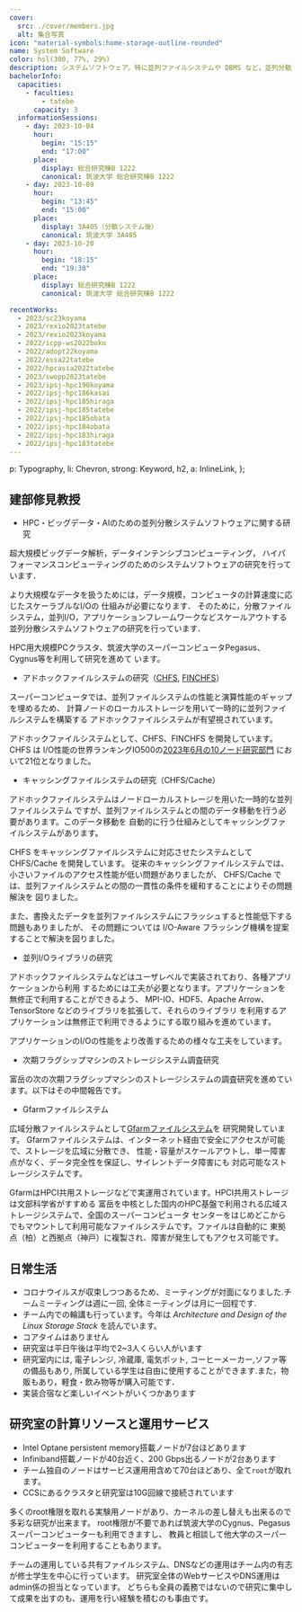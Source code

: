 ```yaml
---
cover:
  src: ./cover/members.jpg
  alt: 集合写真
icon: "material-symbols:home-storage-outline-rounded"
name: System Software
color: hsl(300, 77%, 29%)
description: システムソフトウェア，特に並列ファイルシステムや DBMS など，並列分散システムに関わる基盤ソフトウェアの研究を行っています
bachelorInfo:
  capacities:
    - faculties:
        - tatebe
      capacity: 3
  informationSessions:
    - day: 2023-10-04
      hour:
        begin: "15:15"
        end: "17:00"
      place:
        display: 総合研究棟B 1222
        canonical: 筑波大学 総合研究棟B 1222
    - day: 2023-10-09
      hour:
        begin: "13:45"
        end: "15:00"
      place:
        display: 3A405（分散システム後）
        canonical: 筑波大学 3A405
    - day: 2023-10-20
      hour:
        begin: "18:15"
        end: "19:30"
      place:
        display: 総合研究棟B 1222
        canonical: 筑波大学 総合研究棟B 1222

recentWorks:
  - 2023/sc23koyama
  - 2023/rexio2023tatebe
  - 2023/rexio2023koyama
  - 2022/icpp-ws2022boku
  - 2022/adopt22koyama
  - 2022/essa22tatebe
  - 2022/hpcasia2022tatebe
  - 2023/swopp2023tatebe
  - 2023/ipsj-hpc190koyama
  - 2022/ipsj-hpc186kasai
  - 2022/ipsj-hpc185hiraga
  - 2022/ipsj-hpc185tatebe
  - 2022/ipsj-hpc185obata
  - 2022/ipsj-hpc184obata
  - 2022/ipsj-hpc183hiraga
  - 2022/ipsj-hpc183tatebe
---
```



  p: Typography,
  li: Chevron,
  strong: Keyword,
  h2,
  a: InlineLink,
};

## 建部修見教授

- HPC・ビッグデータ・AIのための並列分散システムソフトウェアに関する研究

超大規模ビッグデータ解析，データインテンシブコンピューティング，
ハイパフォーマンスコンピューティングのためのシステムソフトウェアの研究を行っています．

より大規模なデータを扱うためには，データ規模，コンピュータの計算速度に応じたスケーラブルなI/Oの
仕組みが必要になります．
そのために，分散ファイルシステム，並列I/O，アプリケーションフレームワークなどスケールアウトする
並列分散システムソフトウェアの研究を行っています．

HPC用大規模PCクラスタ、筑波大学のスーパーコンピュータPegasus、Cygnus等を利用して研究を進めて
います。

- アドホックファイルシステムの研究（[CHFS](https://github.com/otatebe/chfs),
  [FINCHFS](https://github.com/tsukuba-hpcs/finchfs)）

スーパーコンピュータでは、並列ファイルシステムの性能と演算性能のギャップを埋めるため、
計算ノードのローカルストレージを用いて一時的に並列ファイルシステムを構築する
アドホックファイルシステムが有望視されています。

アドホックファイルシステムとして、CHFS、FINCHFS を開発しています。CHFS は
I/O性能の世界ランキングIO500の[2023年6月の10ノード研究部門](https://io500.org/list/isc23/ten)
において21位となりました。

<YoutubeContainer>
  <Youtube
    src="https://www.youtube.com/embed/K6sO66kAkJ8"
    title="CHFS: Parallel Consistent Hashing File System for Node-local Persistent Memory"
  />
</YoutubeContainer>

- キャッシングファイルシステムの研究（CHFS/Cache）

アドホックファイルシステムはノードローカルストレージを用いた一時的な並列ファイルシステム
ですが、並列ファイルシステムとの間のデータ移動を行う必要があります。このデータ移動を
自動的に行う仕組みとしてキャッシングファイルシステムがあります。

CHFS をキャッシングファイルシステムに対応させたシステムとして CHFS/Cache を開発しています。
従来のキャッシングファイルシステムでは、小さいファイルのアクセス性能が低い問題がありましたが、
CHFS/Cache では、並列ファイルシステムとの間の一貫性の条件を緩和することによりその問題解決を
図りました。

<YoutubeContainer>
  <Youtube
    src="https://www.youtube.com/embed/cHJ78vycAms"
    title="Caching Support for CHFS Node-local Persistent Memory File System"
  />
</YoutubeContainer>
また、書換えたデータを並列ファイルシステムにフラッシュすると性能低下する問題もありましたが、
その問題については I/O-Aware フラッシング機構を提案することで解決を図りました。

- 並列I/Oライブラリの研究

アドホックファイルシステムなどはユーザレベルで実装されており、各種アプリケーションから利用
するためには工夫が必要となります。アプリケーションを無修正で利用することができるよう、
MPI-IO、HDF5、Apache Arrow、TensorStore などのライブラリを拡張して、それらのライブラリ
を利用するアプリケーションは無修正で利用できるようにする取り組みを進めています。

アプリケーションのI/Oの性能をより改善するための様々な工夫をしています。

- 次期フラグシップマシンのストレージシステム調査研究

富岳の次の次期フラグシップマシンのストレージシステムの調査研究を進めています。以下はその中間報告です。

<YoutubeContainer>
  <Youtube
    src="https://www.youtube.com/embed/W2AUqhQJ8uk"
    title="次期フラグシップマシンのストレージシステム調査研究の中間報告"
  />
</YoutubeContainer>

- Gfarmファイルシステム

広域分散ファイルシステムとして[Gfarmファイルシステム](http://oss-tsukuba.org/software/gfarm)を
研究開発しています。
Gfarmファイルシステムは、インターネット経由で安全にアクセスが可能で、ストレージを広域に分散でき、
性能・容量がスケールアウトし、単一障害点がなく、データ完全性を保証し、サイレントデータ障害にも
対応可能なストレージシステムです。

GfarmはHPCI共用ストレージなどで実運用されています。HPCI共用ストレージは文部科学省がすすめる
富岳を中核とした国内のHPC基盤で利用される広域ストレージシステムで、全国のスーパーコンピュータ
センターをはじめどこからでもマウントして利用可能なファイルシステムです。ファイルは自動的に
東拠点（柏）と西拠点（神戸）に複製され、障害が発生してもアクセス可能です。

<YoutubeContainer>
  <Youtube
    src="https://www.youtube.com/embed/dvFO3XhU0tU"
    title="Gfarmファイルシステムの最新機能"
  />
</YoutubeContainer>

## 日常生活

- コロナウイルスが収束しつつあるため、ミーティングが対面になりました.チームミーティングは週に一回, 全体ミーティングは月に一回程です.
- チーム内での輪講も行っています。今年は _Architecture and Design of the Linux Storage Stack_ を読んでいます。
- コアタイムはありません
- 研究室は平日午後は平均で2~3人くらい人がいます
- 研究室内には, 電子レンジ, 冷蔵庫, 電気ポット, コーヒーメーカー,ソファ等の備品もあり, 所属している学生は自由に使用することができます.また，物販もあり，軽食・飲み物等が購入可能です．
- 実装合宿など楽しいイベントがいくつかあります

## 研究室の計算リソースと運用サービス

- Intel Optane persistent memory搭載ノードが7台ほどあります
- Infiniband搭載ノードが40台近く、200 Gbps出るノードが2台あります
- チーム独自のノードはサービス運用用含めて70台ほどあり、全て`root`が取れます。
- CCSにあるクラスタと研究室は10G回線で接続されています

多くのroot権限を取れる実験用ノードがあり、カーネルの差し替えも出来るので多彩な研究が出来ます。
root権限が不要であれば筑波大学のCygnus、Pegasusスーパーコンピューターも利用できますし、
教員と相談して他大学のスーパーコンピューターを利用することもあります。

チームの運用している共有ファイルシステム、DNSなどの運用はチーム内の有志が修士学生を中心に行っています。
研究室全体のWebサービスやDNS運用はadmin係の担当となっています。
どちらも全員の義務ではないので研究に集中して成果を出すのも、運用を行い経験を積むのも事由です。
